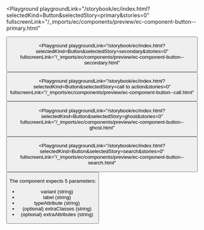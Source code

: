 
<Playground playgroundLink="/storybook/ec/index.html?selectedKind=Button&selectedStory=primary&stories=0"
fullscreenLink="/_imports/ec/components/preview/ec-component-button--primary.html"
>
  <Button
    variant="primary"
    label="Primary button"
    typeAttribute="submit"
  />
</Playground>

<Playground playgroundLink="/storybook/ec/index.html?selectedKind=Button&selectedStory=secondary&stories=0"
fullscreenLink="/_imports/ec/components/preview/ec-component-button--secondary.html"
>
  <Button
    variant="secondary"
    label="Secondary button"
    typeAttribute="button"
  />
</Playground>

<Playground playgroundLink="/storybook/ec/index.html?selectedKind=Button&selectedStory=call to action&stories=0"
fullscreenLink="/_imports/ec/components/preview/ec-component-button--call.html"
>
  <Button
    variant="call"
    label="Call to action button"
    typeAttribute="submit"
  />
</Playground>

<Playground playgroundLink="/storybook/ec/index.html?selectedKind=Button&selectedStory=ghost&stories=0"
fullscreenLink="/_imports/ec/components/preview/ec-component-button--ghost.html"
>
  <Button
    variant="ghost"
    label="Ghost button"
    typeAttribute="button"
  />
</Playground>

<Playground playgroundLink="/storybook/ec/index.html?selectedKind=Button&selectedStory=search&stories=0"
fullscreenLink="/_imports/ec/components/preview/ec-component-button--search.html"
>
  <Button
    variant="search"
    label="Search button"
    typeAttribute="submit"
  />
</Playground>

The component expects 5 parameters:

- variant (string)
- label (string)
- typeAttribute (string)
- (optional) extraClasses (string)
- (optional) extraAttributes (string)
